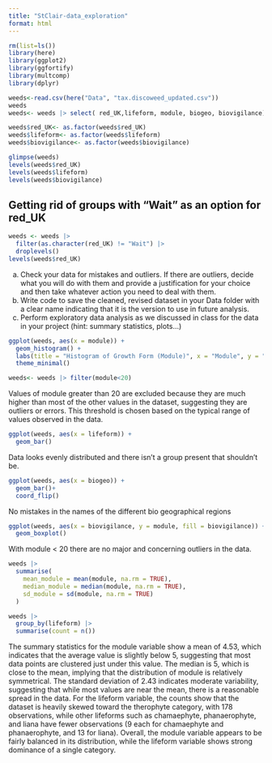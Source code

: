 ```yaml
---
title: "StClair-data_exploration"
format: html
---
```


```r
rm(list=ls())
library(here)
library(ggplot2)
library(ggfortify)
library(multcomp)
library(dplyr)
```

```r
weeds<-read.csv(here("Data", "tax.discoweed_updated.csv"))
weeds
weeds<- weeds |> select( red_UK,lifeform, module, biogeo, biovigilance)

weeds$red_UK<- as.factor(weeds$red_UK)
weeds$lifeform<- as.factor(weeds$lifeform)
weeds$biovigilance<- as.factor(weeds$biovigilance)

glimpse(weeds)
levels(weeds$red_UK)
levels(weeds$lifeform)
levels(weeds$biovigilance)
```

## Getting rid of groups with "Wait" as an option for red_UK
```r
weeds <- weeds |> 
  filter(as.character(red_UK) != "Wait") |>  
  droplevels()
levels(weeds$red_UK)  
```

a.	Check your data for mistakes and outliers. If there are outliers, decide what you will do with them and provide a justification for your choice and then take whatever action you need to deal with them.
c.	Write code to save the cleaned, revised dataset in your Data folder with a clear name indicating that it is the version to use in future analysis.
d.	Perform exploratory data analysis as we discussed in class for the data in your project (hint: summary statistics, plots…)

```r
ggplot(weeds, aes(x = module)) +
  geom_histogram() +
  labs(title = "Histogram of Growth Form (Module)", x = "Module", y = "Frequency") +
  theme_minimal()

```

```r
weeds<- weeds |> filter(module<20)
```

Values of module greater than 20 are excluded because they are much higher than most of the other values in the dataset, suggesting they are outliers or errors. This threshold is chosen based on the typical range of values observed in the data.

```r
ggplot(weeds, aes(x = lifeform)) +
  geom_bar()
```

Data looks evenly distributed and there isn't a group present that shouldn't be.

```r
ggplot(weeds, aes(x = biogeo)) +
  geom_bar()+
  coord_flip()
```

No mistakes in the names of the different bio geographical regions 

```r
ggplot(weeds, aes(x = biovigilance, y = module, fill = biovigilance)) +
  geom_boxplot()
```

With module < 20 there are no major and concerning outliers in the data. 

```r

weeds |>
  summarise(
    mean_module = mean(module, na.rm = TRUE),
    median_module = median(module, na.rm = TRUE),
    sd_module = sd(module, na.rm = TRUE)
  )

weeds |>
  group_by(lifeform) |>
  summarise(count = n())

```

The summary statistics for the module variable show a mean of 4.53, which indicates that the average value is slightly below 5, suggesting that most data points are clustered just under this value. The median is 5, which is close to the mean, implying that the distribution of module is relatively symmetrical. The standard deviation of 2.43 indicates moderate variability, suggesting that while most values are near the mean, there is a reasonable spread in the data. For the lifeform variable, the counts show that the dataset is heavily skewed toward the therophyte category, with 178 observations, while other lifeforms such as chamaephyte, phanaerophyte, and liana have fewer observations (9 each for chamaephyte and phanaerophyte, and 13 for liana). Overall, the module variable appears to be fairly balanced in its distribution, while the lifeform variable shows strong dominance of a single category.